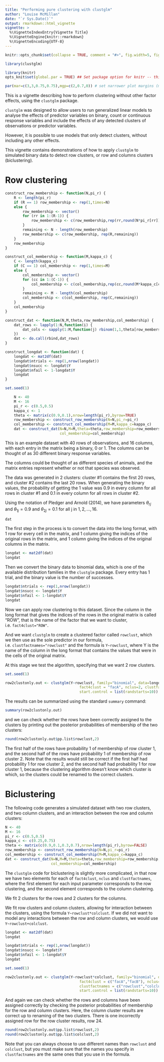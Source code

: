 ```yaml
---
title: "Performing pure clustering with clustglm"
author: "Louise McMillan"
date: "`r Sys.Date()`"
output: rmarkdown::html_vignette
vignette: >
  %\VignetteIndexEntry{Vignette Title}
  %\VignetteEngine{knitr::rmarkdown}
  %\VignetteEncoding{UTF-8}
---
```


```r
knitr::opts_chunk$set(collapse = TRUE, comment = "#>", fig.width=5, fig.height=5)

library(clustglm)
```

```r
library(knitr)
opts_knit$set(global.par = TRUE) ## Set package option for knitr -- this is NOT the same as changing the chunk options like we did above with opts_chunk$set
```

```r
par(mar=c(3,3,0.75,0.75),mgp=c(2,0.7,0)) # set narrower plot margins (must be in a separate chunk to the calls to plot, because of the way the global.par option works in knitr)
``` 

This is a vignette describing how to perform clustering without other factor effects, using the `clustglm` package. 

`clustglm` was designed to allow users to run generalized linear models to analyse the effects of predictor variables on binary, count or continuous response variables and include the effects of any detected clusters of observations or predictor variables. 

However, it is possible to use models that only detect clusters, without including any other effects.

This vignette contains demonstrations of how to apply `clustglm` to simulated binary data to detect row clusters, or row and columns clusters (biclustering).

# Row clustering

```r
construct_row_membership <- function(N,pi_r) {
    R <- length(pi_r)
    if (R == 1) row_membership <- rep(1,times=N)
    else {
        row_membership <- vector()
        for (rr in 1:(R-1)) {
            row_membership <- c(row_membership,rep(rr,round(N*pi_r[rr])))
        }
        remaining <- N - length(row_membership)
        row_membership <- c(row_membership, rep(R,remaining))
    }
    row_membership
}

construct_col_membership <- function(M,kappa_c) {
    C <- length(kappa_c)
    if (C == 1) col_membership <- rep(1,times=M)
    else {
        col_membership <- vector()
        for (cc in 1:(C-1)) {
            col_membership <- c(col_membership,rep(cc,round(M*kappa_c[cc])))
        }
        remaining <- M - length(col_membership)
        col_membership <- c(col_membership, rep(C,remaining))
    }
    col_membership
}

construct_dat <- function(N,M,theta,row_membership,col_membership) {
    dat_rows <- lapply(1:N,function(i) {
        dat_cols <- sapply(1:M,function(j) rbinom(1,1,theta[row_membership[i],col_membership[j]]))
    })
    dat <- do.call(rbind,dat_rows)
}

construct_longdat <- function(dat) {
    longdat <- mat2df(dat)
    longdat$ntrials <- rep(1,nrow(longdat))
    longdat$nsucc <- longdat$Y
    longdat$nfail <- 1-longdat$Y
    longdat
}

set.seed(1)

    N <- 40
    M <- 16
    pi_r <- c(0.5,0.5)
    kappa_c <- 1
    theta <- matrix(c(0.9,0.1),nrow=length(pi_r),byrow=TRUE)
    row_membership <- construct_row_membership(N=N,pi_r=pi_r)
    col_membership <- construct_col_membership(M=M,kappa_c=kappa_c)
    dat <- construct_dat(N=N,M=M,theta=theta,row_membership=row_membership,
                         col_membership=col_membership)
```

This is an example dataset with 40 rows of observations, and 16 columns, with each entry in the matrix being a binary, 0 or 1. The columns can be thought of as 30 different binary response variables.

The columns could be thought of as different species of animals, and the matrix entries represent whether or not that species was observed.

The data was generated in 2 clusters: cluster #1 contains the first 20 rows, and cluster #2 contains the last 20 rows. When generating the binary values, the probability of getting the 1 value was 0.9 in every column for all rows in cluster #1 and 0.1 in every column for all rows in cluster #2.

Using the notation of Pledger and Arnold (2014), we have parameters $\theta_{rj}$ and $\theta_{1j} = 0.9$ and $\theta_{2j} = 0.1$ for all j in $1,2,\ldots,16$.

```r
dat
```

The first step in the process is to convert the data into the long format, with 1 row for every cell in the matrix, and 1 column giving the indices of the original rows in the matrix, and 1 column giving the indices of the original columns in the matrix.

```r
longdat <- mat2df(dat)
longdat
```

Then we convert the binary data to binomial data, which is one of the available distribution families in the `clustglm` package. Every entry has 1 trial, and the binary value is the number of successes.

```r
longdat$ntrials <- rep(1,nrow(longdat))
longdat$nsucc <- longdat$Y
longdat$nfail <- 1-longdat$Y
longdat
```

Now we can apply row clustering to this dataset. Since the column in the long format that gives the indices of the rows in the original matrix is called "ROW", that is the name of the factor that we want to cluster, i.e. `fact4clust="ROW"`. 

And we want `clustglm` to create a clustered factor called `rowclust`, which we then use as the sole predictor in our formula, i.e. `clustfactnames="rowclust"` and the formula is `Y~rowclust`, where Y is the name of the column in the long format that contains the values that were in the cells of the original matrix.

At this stage we test the algorithm, specifying that we want 2 row clusters.

```r
set.seed(1)
```

```r
row2clustonly.out <- clustglm(Y~rowclust, family="binomial", data=longdat,
                                  fact4clust = "facA", nclus=2, clustfactnames = "rowclust",
                                  start.control = list(randstarts=10))
```

The results can be summarized using the standard `summary` command:

```r
summary(row2clustonly.out)
```

and we can check whether the rows have been correctly assigned to the clusters by printing out the posterior probabilities of membership of the two clusters:

```r
round(row2clustonly.out$pp.list$rowclust,2)
```

The first half of the rows have probability 1 of membership of row cluster 1, and the second half of the rows have probability 1 of membership of row cluster 2. Note that the results would still be correct if the first half had probability 1 for row cluster 2, and the second half had probability 1 for row cluster 1, because the clustering algorithm doesn't know which cluster is which, so the clusters could be renamed to the correct clusters.

# Biclustering

The following code generates a simulated dataset with two row clusters, and two column clusters, and an interaction between the row and column clusters:

```r
N <- 40
M <- 16
pi_r <- c(0.5,0.5)
kappa_c <- c(0.25,0.75)
theta <- matrix(c(0.9,0.1,0.3,0.7),nrow=length(pi_r),byrow=FALSE)
row_membership <- construct_row_membership(N=N,pi_r=pi_r)
col_membership <- construct_col_membership(M=M,kappa_c=kappa_c)
dat <- construct_dat(N=N,M=M,theta=theta,row_membership=row_membership,
                     col_membership=col_membership)
```

The `clustglm` code for biclustering is slightly more complicated, in that now we have two elements for each of `fact4clust`, `nclus` and `clustfactnames`, where the first element for each input parameter corresponds to the row clustering, and the second element corresponds to the column clustering.

We fit 2 clusters for the rows and 2 clusters for the columns.

We fit row clusters and column clusters, allowing for interaction between the clusters, using the formula `Y~rowclust*colclust`. If we did not want to model any interactions between the row and column clusters, we would use `Y~rowclust+colclust`.

```r
longdat <- mat2df(dat)
longdat

longdat$ntrials <- rep(1,nrow(longdat))
longdat$nsucc <- longdat$Y
longdat$nfail <- 1-longdat$Y
longdat

set.seed(1)
```

```r
row2clustonly.out <- clustglm(Y~rowclust*colclust, family="binomial", data=longdat,
                                  fact4clust = c("facA","facB"), nclus=c(2,2), 
                                  clustfactnames = c("rowclust","colclust"),
                                  start.control = list(randstarts=10))
```

And again we can check whether the rows and columns have been assigned correctly by checking the posterior probabilities of membership for the row and column clusters. Here, the column cluster results are correct up to renaming of the two clusters. There is one incorrectly assigned row for the row cluster results, row 24.

```r
round(row2clustonly.out$pp.list$rowclust,2)
round(row2clustonly.out$pp.list$colclust,2)
```

Note that you can always choose to use different names than `rowclust` and `colclust`, but you must make sure that the names you specify in `clustfactnames` are the same ones that you use in the formula.